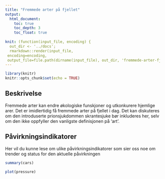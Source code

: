 ```yaml
---
title: "Fremmede arter på fjellet"
output:
  html_document:
    toc: true
    toc_depth: 3
    toc_float: true
    
knit: (function(input_file, encoding) {
  out_dir <- '../docs';
  rmarkdown::render(input_file,
 encoding=encoding,
 output_file=file.path(dirname(input_file), out_dir, 'fremmede-arter-fjell.html'))})
---
```


```r
library(knitr)
knitr::opts_chunk$set(echo = TRUE)
```


## Beskrivelse
Fremmede arter kan endre økologiske funskjoner og utkonkurere hjemlige arer. Det er imidlertidig få fremmede arter på fjellet i dag. Det kan diskuteres om den introduserte  prionsjukdommen skrantesjuke bør inkluderes her, selv om den ikke oppfyller den vanligste definisjonen på 'art'.


## Påvirkningsindikatorer
Her vil du kunne lese om ulike påvirkningsindikatorer som sier oss noe om
trender og status for den aktuelle påvirkningen 

```r
summary(cars)
```


```r
plot(pressure)
```





